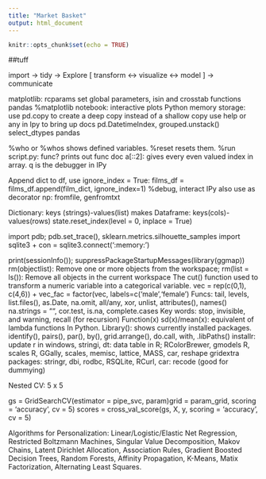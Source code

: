 ```yaml
---
title: "Market Basket"
output: html_document
---
```


```r
knitr::opts_chunk$set(echo = TRUE)
```

##tuff

import -> tidy -> Explore [ transform <-> visualize <-> model ] -> communicate

matplotlib: rcparams set global parameters, isin and crosstab functions pandas
%matplotlib notebook: interactive plots
Python memory storage: use pd.copy to create a deep copy instead of a shallow copy
use help or any in Ipy to bring up docs
pd.DatetimeIndex, grouped.unstack()
select_dtypes pandas

%who or %whos shows defined variables. %reset resets them.
%run script.py: func? prints out func doc
a[::2]: gives every even valued index in array.
q is the debugger in IPy

Append dict to df, use ignore_index = True: films_df = films_df.append(film_dict, ignore_index=1)
%debug, interact IPy also use as decorator
np: fromfile, genfromtxt

Dictionary: keys (strings)-values(list) makes Dataframe: keys(cols)-values(rows)
state.reset_index(level = 0, inplace = True)

import pdb; pdb.set_trace(), sklearn.metrics.silhouette_samples
import sqlite3 + con = sqlite3.connect(':memory:')

print(sessionInfo()); suppressPackageStartupMessages(library(ggmap)) 
rm(objectlist): Remove one or more objects from the workspace; rm(list = ls()): Remove all objects in the current workspace
The cut() function used to transform a numeric variable into a categorical variable.
vec = rep(c(0,1), c(4,6)) + vec_fac = factor(vec, labels=c('male','female')
Funcs: tail, levels, list.files(), as.Date, na.omit, all/any, xor, unlist, attributes(), names() na.strings = "", cor.test, is.na, complete.cases
Key words: stop, invisible, and warning, recall (for recursion)
Function(x) sd(x)/mean(x): equivalent of lambda functions In Python.
Library(): shows currently installed packages.
identify(), pairs(), par(), by(), grid.arrange(), do.call, with, .libPaths() 
installr: update r in windows, stringi, dt: data table in R; RColorBrewer, gmodels R, scales R, GGally, scales, memisc, lattice, MASS, car, reshape gridextra
packages: stringr, dbi, rodbc, RSQLite, RCurl, car: recode (good for dummying)

Nested CV: 5 x 5

gs = GridSearchCV(estimator = pipe_svc, param)grid = param_grid, scoring = 'accuracy', cv = 5)
scores = cross_val_score(gs, X, y, scoring = 'accuracy', cv = 5)


Algorithms for Personalization: Linear/Logistic/Elastic Net Regression, Restricted Boltzmann Machines, Singular Value Decomposition, Makov Chains, 
Latent Dirichlet Allocation, Association Rules, Gradient Boosted Decision Trees, Random Forests, Affinity Propagation, K-Means, Matix Factorization, 
Alternating Least Squares.



